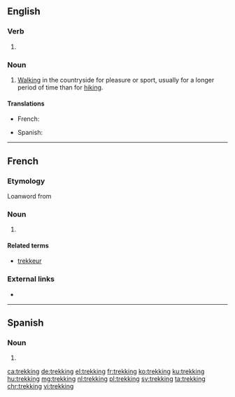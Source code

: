 ==English==

===Verb===
{{head|en|present participle}}

# {{present participle of|trek|lang=en|nocat=1}}

===Noun===
{{en-noun|-|s}}

# [[walking|Walking]] in the countryside for pleasure or sport, usually for a longer period of time than for [[hiking]].

====Translations====
{{trans-top|Walking, hiking}}
* French: {{t+|fr|trekking|m}}
{{trans-mid}}
* Spanish: {{t+|es|senderismo|m}}
{{trans-bottom}}

----

==French==

===Etymology===
Loanword from {{etyl|en|fr}}

===Noun===
{{fr-noun|m}}

# {{l|en|trekking}}

====Related terms====
* [[trekkeur]]

===External links===
* {{R:TLFi}}
----
==Spanish==

===Noun===
{{es-noun|m}}

# {{l|en|trekking}}

[[ca:trekking]]
[[de:trekking]]
[[el:trekking]]
[[fr:trekking]]
[[ko:trekking]]
[[ku:trekking]]
[[hu:trekking]]
[[mg:trekking]]
[[nl:trekking]]
[[pl:trekking]]
[[sv:trekking]]
[[ta:trekking]]
[[chr:trekking]]
[[vi:trekking]]